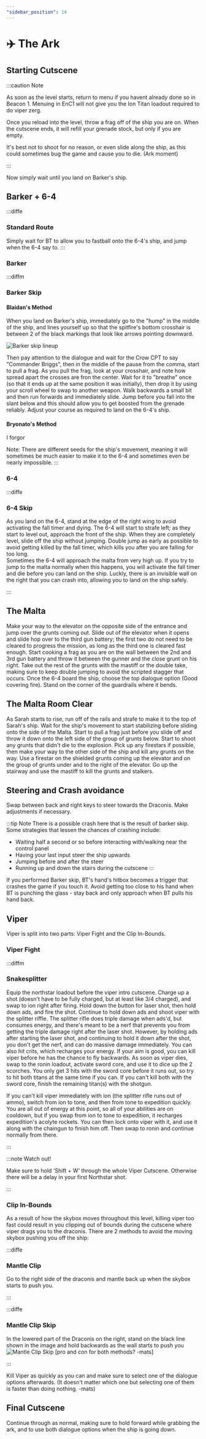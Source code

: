 ```yaml
---
"sidebar_position": 14
---
```



# ✈️ The Ark

## Starting Cutscene

:::caution Note

As soon as the level starts, return to menu if you havent already done so in Beacon 1. Menuing in EnC1 will not give you the Ion Titan loadout required to do viper zerg.

Once you reload into the level, throw a frag off of the ship you are on. When the cutscene ends, it will refill your grenade stock, but only if you are empty.

It's best not to shoot for no reason, or even slide along the ship, as this could sometimes bug the game and cause you to die.  (Ark moment)

:::

Now simply wait until you land on Barker's ship. 



## Barker + 6-4

:::diffe

### Standard Route

Simply wait for BT to allow you to fastball onto the 6-4's ship, and jump when the 6-4 say to.
:::

### Barker

:::diffm
### Barker Skip

#### Blaidan's Method

When you land on Barker's ship, immediately go to the "hump" in the middle of the ship, and lines yourself up so that the spitfire's bottom crosshair is between 2 of the black markings that look like arrows pointing downward.

![Barker skip lineup](img/Barker-Skip-Lineup.jpg)

Then pay attention to the dialogue and wait for the Crow CPT to say "Commander Briggs", then in the middle of the pause from the comma, start to pull a frag. As you pull the frag, look at your crosshair, and note how spread apart the crosses are fron the center. Wait for it to "breathe" once (so that it ends up at the same position it was initially), then drop it by using your scroll wheel to swap to another weapon. Walk backwards a small bit and then run forwards and immediately slide. Jump before you fall into the slant below and this should allow you to get boosted from the grenade reliably. Adjust your course as required to land on the 6-4's ship. 

#### Bryonato's Method

I forgor

Note: There are different seeds for the ship's movement, meaning it will sometimes be much easier to make it to the 6-4 and sometimes even be nearly impossible. 
:::

### 6-4

:::diffe
### 6-4 Skip

As you land on the 6-4, stand at the edge of the right wing to avoid activating the fall timer and dying. The 6-4 will start to strafe left; as they start to level out, approach the front of the ship. When they are completely level, slide off the ship without jumping. Double jump as early as possible to avoid getting killed by the fall timer, which kills you after you are falling for too long.  
<YouTube youTubeId="yJPcIyF6J1I" />
Sometimes the 6-4 will approach the malta from very high up. If you try to jump to the malta normally when this happens, you will activate the fall timer and die before you can land on the ship. Luckly, there is an invisible wall on the right that you can crash into, allowing you to land on the ship safely.
<YouTube youTubeId="Hwh9ReZ3u0M" />

:::

## The Malta

Make your way to the elevator on the opposite side of the entrance and jump over the grunts coming out. Slide out of the elevator when it opens and slide hop over to the third gun battery; the first two do not need to be cleared to progress the mission, as long as the third one is cleared fast enough. Start cooking a frag as you are on the wall between the 2nd and 3rd gun battery and throw it between the gunner and the close grunt on his right. Take out the rest of the grunts with the mastiff or the double take, making sure to keep double jumping to avoid the scripted stagger that occurs. Once the 6-4 board the ship, choose the top dialogue option (Good covering fire). Stand on the corner of the guardrails where it bends.
<YouTube youTubeId="LVnx99mIK0s" />

## The Malta Room Clear

As Sarah starts to rise, run off of the rails and strafe to make it to the top of Sarah's ship. Wait for the ship's movement to start stabilizing before sliding onto the side of the Malta. Start to pull a frag just before you slide off and throw it down onto the left side of the group of grunts below. Start to shoot any grunts that didn't die to the explosion. Pick up any firestars if possible, then make your way to the other side of the ship and kill any grunts on the way. Use a firestar on the shielded grunts coming up the elevator and on the group of grunts under and to the right of the elevator. Go up the stairway and use the mastiff to kill the grunts and stalkers. 
<YouTube youTubeId="jqdA144b1xo" />

## Steering and Crash avoidance

Swap between back and right keys to steer towards the Draconis. Make adjustments if necessary. 

:::tip Note
There is a possible crash here that is the result of barker skip. Some strategies that lessen the chances of crashing include:
- Waiting half a second or so before interacting with/walking near the control panel 
- Having your last input steer the ship upwards
- Jumping before and after the steer 
- Running up and down the stairs during the cutscene 
:::

If you performed Barker skip, BT's hand's hitbox becomes a trigger that crashes the game if you touch it. Avoid getting too close to his hand when BT is punching the glass - stay back and only approach when BT pulls his hand back.

## Viper

Viper is split into two parts: Viper Fight and the Clip In-Bounds. 

### Viper Fight

:::diffm

### Snakesplitter

Equip the northstar loadout before the viper intro cutscene. Charge up a shot (doesn't have to be fully charged, but at least like 3/4 charged), and swap to ion right after firing. Hold down the button for laser shot, then hold down ads, and fire the shot. Continue to hold down ads and shoot viper with the splitter riffle. The splitter rifle does triple damage when ads'd, but consumes energy, and there's meant to be a nerf that prevents you from getting the triple damage right after the laser shot. However, by holding ads after starting the laser shot, and continuing to hold it down after the shot, you don't get the nerf, and can do massive damage immediately. You can also hit crits, which recharges your energy. If your aim is good, you can kill viper before he has the chance to fly backwards.
As soon as viper dies, swap to the ronin loadout, activate sword core, and use it to dice up the 2 scorches. You only get 3 hits with the sword core before it runs out, so try to hit both titans at the same time if you can. If you can't kill both with the sword core, finish the remaining titan(s) with the shotgun.

<YouTube youTubeId="hk5ZGIT8ypI" />

If you can't kill viper immediately with ion (the splitter rifle runs out of ammo), switch from ion to tone, and then from tone to expedition quickly. You are all out of energy at this point, so all of your abilities are on cooldown, but if you swap from ion to tone to expedition, it recharges expedition's acolyte rockets. You can then lock onto viper with it, and use it along with the chaingun to finish him off. Then swap to ronin and continue normally from there.

<YouTube youTubeId="o6rxamEKY1E" />
:::

:::note Watch out! 

Make sure to hold 'Shift + W' through the whole Viper Cutscene. Otherwise there will be a delay in your first Northstar shot. 

:::

### Clip In-Bounds
As a result of how the skybox moves throughout this level, killing viper too fast could result in you clipping out of bounds during the cutscene where viper drags you to the draconis. There are 2 methods to avoid the moving skybox pushing you off the ship:

:::diffe

### Mantle Clip
Go to the right side of the draconis and mantle back up when the skybox starts to push you. 

:::

:::diffe

### Mantle Clip Skip
In the lowered part of the Draconis on the right, stand on the black line shown in the image and hold backwards as the wall starts to push you
![Mantle Clip Skip](img\Mantle-Clip-Skip.jpg)
[pro and con for both methods? -mats]

:::


Kill Viper as quickly as you can and make sure to select one of the dialogue options afterwards. (It doesn't matter which one but selecting one of them is faster than doing nothing. -mats)



## Final Cutscene
Continue through as normal, making sure to hold forward while grabbing the ark, and to use both dialogue options when the ship is going down. 


[def]: img